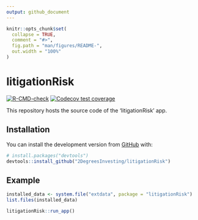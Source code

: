 ```yaml
---
output: github_document
---
```


<!-- README.md is generated from README.Rmd. Please edit that file -->

```r
knitr::opts_chunk$set(
  collapse = TRUE,
  comment = "#>",
  fig.path = "man/figures/README-",
  out.width = "100%"
)
```

# litigationRisk

<!-- badges: start -->
[![R-CMD-check](https://github.com/2DegreesInvesting/litigationRisk/workflows/R-CMD-check/badge.svg)](https://github.com/2DegreesInvesting/litigationRisk/actions)
[![Codecov test coverage](https://codecov.io/gh/2DegreesInvesting/litigationRisk/branch/main/graph/badge.svg)](https://codecov.io/gh/2DegreesInvesting/litigationRisk?branch=main)
<!-- badges: end -->

This repository hosts the source code of the 'litigationRisk' app.

## Installation

You can install the development version from [GitHub](https://github.com/) with:

``` r
# install.packages("devtools")
devtools::install_github("2DegreesInvesting/litigationRisk")
```

## Example

```r
installed_data <- system.file("extdata", package = "litigationRisk")
list.files(installed_data)

litigationRisk::run_app()
```
